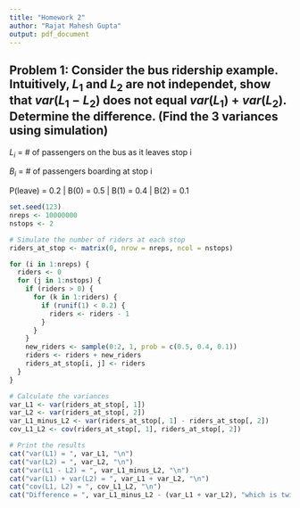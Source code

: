 ```yaml
---
title: "Homework 2"
author: "Rajat Mahesh Gupta"
output: pdf_document
---
```

<!--
#### Problem 0: You are playing a game at a carnival, the game involves rolling a 3 sided dice where: Rolling a
- 1 has probability of 0.2
- 2 has probability of 0.5
- 4 has probability of 0.3

#### If you land on the dice face 2, you get to flip a fair coin otherwise you will flip an unfair coin such that P(Tails)=.30 Let X be a random variable that represents the number of dots you see on a face of the dice, and Y be an indicator variable on whether the coin shows a head when flipped.
#### Find var(X+4Y)

```r
set.seed(123)

n <- 10000000

dice_rolls <- sample(c(1, 2, 4), size = n, replace = TRUE, prob = c(0.2, 0.5, 0.3))

# Simulate coin flips based on dice rolls
coin_flips <- sapply(dice_rolls, function(x) {
  if (x == 2) {
    # Fair coin flip
    sample(c(0, 1), size = 1, replace = TRUE, prob = c(0.5, 0.5))
  } else {
    # Unfair coin flip
    sample(c(0, 1), size = 1, replace = TRUE, prob = c(0.3, 0.7))
  }
})

# Calculate X + 4Y
X_plus_4Y <- dice_rolls + 4 * coin_flips

# Calculate the variance of X + 4Y
variance_X_plus_4Y <- var(X_plus_4Y)

# Print the result
cat("var[X+4Y] = ", variance_X_plus_4Y)
```
-->
Problem 1: Consider the bus ridership example. Intuitively, $L_1$ and $L_2$ are not independet, show that $var(L_1-L_2)$ does not equal $var(L_1)+var(L_2)$. Determine the difference. (Find the 3 variances using simulation)
---

$L_i$ = # of passengers on the bus as it leaves stop i

$B_i$ = # of passengers boarding at stop i

P(leave) = 0.2 |
B(0) = 0.5 |
B(1) = 0.4 |
B(2) = 0.1

```r
set.seed(123)
nreps <- 10000000
nstops <- 2

# Simulate the number of riders at each stop
riders_at_stop <- matrix(0, nrow = nreps, ncol = nstops)

for (i in 1:nreps) {
  riders <- 0
  for (j in 1:nstops) {
    if (riders > 0) {
      for (k in 1:riders) {
        if (runif(1) < 0.2) {
          riders <- riders - 1
        }
      }
    }
    new_riders <- sample(0:2, 1, prob = c(0.5, 0.4, 0.1))
    riders <- riders + new_riders
    riders_at_stop[i, j] <- riders
  }
}

# Calculate the variances
var_L1 <- var(riders_at_stop[, 1])
var_L2 <- var(riders_at_stop[, 2])
var_L1_minus_L2 <- var(riders_at_stop[, 1] - riders_at_stop[, 2])
cov_L1_L2 <- cov(riders_at_stop[, 1], riders_at_stop[, 2])

# Print the results
cat("var(L1) = ", var_L1, "\n")
cat("var(L2) = ", var_L2, "\n")
cat("var(L1 - L2) = ", var_L1_minus_L2, "\n")
cat("var(L1) + var(L2) = ", var_L1 + var_L2, "\n")
cat("cov(L1, L2) = ", cov_L1_L2, "\n")
cat("Difference = ", var_L1_minus_L2 - (var_L1 + var_L2), "which is twice the negative of the covariance\n")
```
<!--
#### Problem 2 : The game is to toss a coin until we get r consecutive heads or reach a total of s tosses, whichever comes first.
#### Let X denote the number of tosses we make. We win $X. Find the minimum fee that should be charged for this game if r = 4 and s = 7. 

---

```r
set.seed(123)
r <- 4
s <- 7
nreps <- 10000000

simulate_game <- function() {
  consecutive_heads <- 0
  tosses <- 0
  
  while (consecutive_heads < r && tosses < s) {
    toss <- sample(c(0, 1), size = 1, prob = c(0.5, 0.5))
    tosses <- tosses + 1
    if (toss == 1) {
      consecutive_heads <- consecutive_heads + 1
    } else {
      consecutive_heads <- 0
    }
  }
  
  return(tosses)
}

results <- replicate(nreps, simulate_game())
expected_winnings <- mean(results)

cat("Minimum fee to be charged for the game: $", expected_winnings, "\n")
```

#### Problem 4: Let x be a random variable that denotes the sum of the values on a roll of 2 dice (8 sided dice with equal prob of getting any face (1-7)) 
1. What is the expected value of x?

```r
set.seed(123)

nreps <- 10000000

# Simulate rolling two 8-sided dice
dice_rolls <- replicate(nreps, sum(sample(1:8, size = 2, replace = TRUE)))

# Calculate the expected value of the sum of the dice rolls
expected_value <- mean(dice_rolls)

# Print the result
cat("Expected value of X (sum of two 8-sided dice) = ", expected_value, "\n")
```

```r
set.seed(123)
r <- 2
s <- 5
p_heads <- 0.09
nreps <- 10000000

simulate_game <- function() {
  consecutive_heads <- 0
  tosses <- 0
  
  while (consecutive_heads < r && tosses < s) {
    toss <- sample(c(0, 1), size = 1, prob = c(1 - p_heads, p_heads))
    tosses <- tosses + 1
    if (toss == 1) {
      consecutive_heads <- consecutive_heads + 1
    } else {
      consecutive_heads <- 0
    }
  }
  
  return(tosses)
}

results <- replicate(nreps, simulate_game())
average_tosses <- mean(results)

cat("Average number of tosses until the game is stopped: ", average_tosses, "\n")
``` 
-->